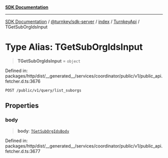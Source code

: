 [**SDK Documentation**](../../../../../../README.mdx)

***

[SDK Documentation](../../../../../../packages.mdx) / [@turnkey/sdk-server](../../../../README.mdx) / [index](../../../README.mdx) / [TurnkeyApi](../README.mdx) / TGetSubOrgIdsInput

# Type Alias: TGetSubOrgIdsInput

> **TGetSubOrgIdsInput** = `object`

Defined in: packages/http/dist/\_\_generated\_\_/services/coordinator/public/v1/public\_api.fetcher.d.ts:3676

`POST /public/v1/query/list_suborgs`

## Properties

### body

> **body**: [`TGetSubOrgIdsBody`](TGetSubOrgIdsBody.mdx)

Defined in: packages/http/dist/\_\_generated\_\_/services/coordinator/public/v1/public\_api.fetcher.d.ts:3677
